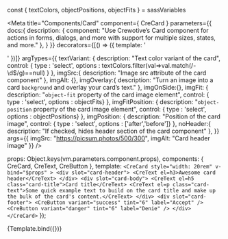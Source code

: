 const { textColors, objectPositions, objectFits } = sassVariables


<Meta title="Components/Card" component={ CreCard }
  parameters={{
    docs:{
      description: {
        component: "Use Crewotive’s Card component for actions in forms, dialogs, and more with support for multiple sizes, states, and more."
      },
    }
  }}
  decorators={[() => ({ template: '<div class="d-flex justify-content-center"><story/></div>' })]}
  argTypes={{
    textVariant: {
      description: "Text color variant of the card",
      control: { type : 'select', options : textColors.filter(val=>val.match(/-\d$/g)==null) }
    },
    imgSrc:{
      description: "Image src attribute of the card component"
    },
    imgAlt: {},
    imgOverlay:{
      description: "Turn an image into a card `background` and overlay your card’s text."
    },
    imgOnSide:{},
    imgFit: {
      description: "`object-fit` property of the card image element",
      control: { type : 'select', options : objectFits}
    },
    imgFitPosition: {
      description: "`object-position` property of the card image element",
      control: { type : 'select', options : objectPositions}
    },
    imgPosition: {
      description: "Position of the card image",
      control: { type : 'select', options : ['after','before']}
    },
    noHeader:{
      description: "If checked, hides header section of the card component"
    },
  }}
  args={{
    imgSrc: "https://picsum.photos/500/300",
    imgAlt: "Card header image"
  }}
  />

  props: Object.keys(vm.parameters.component.props),
  components: { CreCard, CreText, CreButton },
  template: `
  <CreCard
    style="width: 20rem"
    v-bind="$props"
    >
    <div slot="card-header">
      <CreText el=h3>Awesome card header</CreText>
    </div>
    <div slot="card-body">
      <CreText el=h5 class="card-title">Card title</CreText>
      <CreText el=p class="card-text">Some quick example text to build on the card title and make up the bulk of the card's content.</CreText>
    </div>
    <div slot="card-footer">
      <CreButton variant="success" tint="6" label="Accept" />
      <CreButton variant="danger" tint="6" label="Denie" />
    </div>
  </CreCard>
  `
});

<div className="d-none">

<Story
  name="Card">
  {Template.bind({})}
</Story>

</div>


<Title/>
<SubTitle/>
<Description/>

<div className="row">
  <div className="col">
    <Primary/>
  </div>
  <div className="col">
    <ArgsTable story="Card" />
  </div>
</div>

### SASS
#### Variables
```SCSS
$card-spacer-y:                     $spacer;
$card-spacer-x:                     $spacer;
$card-title-spacer-y:               $spacer / 2;
$card-border-width:                 $border-width;
$card-border-radius:                $border-radius;
$card-border-color:                 rgba($black, .125);
$card-inner-border-radius:          subtract($card-border-radius, $card-border-width);
$card-cap-padding-y:                $card-spacer-y / 2;
$card-cap-padding-x:                $card-spacer-x;
$card-cap-bg:                       rgba($black, .03);
$card-cap-color:                    null;
$card-height:                       null;
$card-color:                        null;
$card-bg:                           $white;
$card-img-overlay-padding:          $spacer;
$card-group-margin:                 $grid-gutter-width / 2;
```


<Stories/>